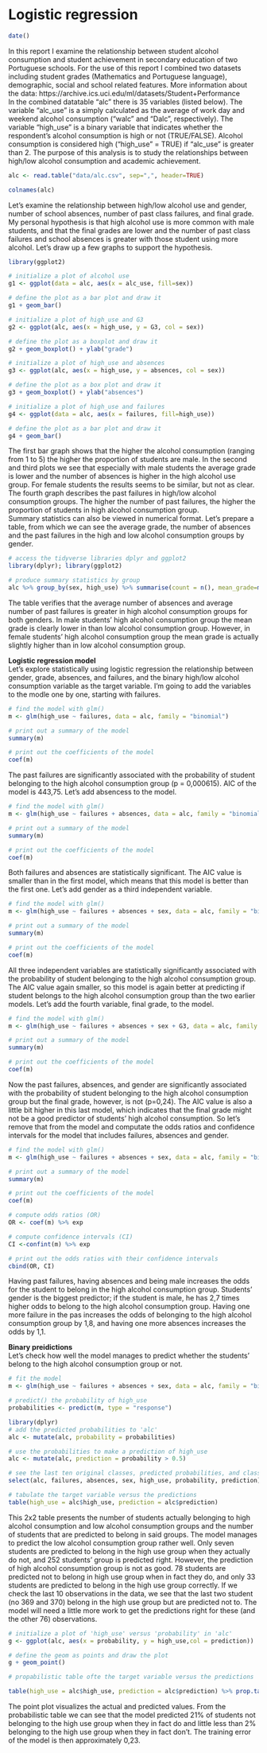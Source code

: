 # Logistic regression

```r
date()
```
In this report I examine the relationship between student alcohol consumption and student achievement in secondary education of two Portuguese schools. For the use of this report I combined two datasets including student grades (Mathematics and Portuguese language), demographic, social and school related features. More information about the data: https://archive.ics.uci.edu/ml/datasets/Student+Performance  
In the combined datatable "alc" there is 35 variables (listed below). The variable "alc_use" is a simply calculated as the average of work day and weekend alcohol consumption ("walc" and "Dalc", respectively). The variable "high_use" is a binary variable that indicates whether the respondent's alcohol consumption is high or not (TRUE/FALSE). Alcohol consumption is considered high ("high_use" = TRUE) if "alc_use" is greater than 2. The purpose of this analysis is to study the relationships between high/low alcohol consumption and academic achievement.

```r

alc <- read.table("data/alc.csv", sep=",", header=TRUE)

colnames(alc)


```
Let's examine the relationship between high/low alcohol use and gender, number of school absences, number of past class failures, and final grade. My personal hypothesis is that high alcohol use is more common with male students, and that the final grades are lower and the number of past class failures and school absences is greater with those student using more alcohol. Let's draw up a few graphs to support the hypothesis.

```r
library(ggplot2)

# initialize a plot of alcohol use
g1 <- ggplot(data = alc, aes(x = alc_use, fill=sex))

# define the plot as a bar plot and draw it
g1 + geom_bar()

# initialize a plot of high_use and G3
g2 <- ggplot(alc, aes(x = high_use, y = G3, col = sex))

# define the plot as a boxplot and draw it
g2 + geom_boxplot() + ylab("grade")

# initialize a plot of high_use and absences
g3 <- ggplot(alc, aes(x = high_use, y = absences, col = sex))

# define the plot as a box plot and draw it
g3 + geom_boxplot() + ylab("absences")

# initialize a plot of high_use and failures
g4 <- ggplot(data = alc, aes(x = failures, fill=high_use))

# define the plot as a bar plot and draw it
g4 + geom_bar()

```
The first bar graph shows that the higher the alcohol consumption (ranging from 1 to 5) the higher the proportion of students are male. In the second and third plots we see that especially with male students the average grade is lower and the number of absences is higher in the high alcohol use group. For female students the results seems to be similar, but not as clear. The fourth graph describes the past failures in high/low alcohol consumption groups. The higher the number of past failures, the higher the proportion of students in high alcohol consumption group.  
Summary statistics can also be viewed in numerical format. Let's prepare a table, from which we can see the average grade, the number of absences and the past failures in the high and low alcohol consumption groups by gender.


```r

# access the tidyverse libraries dplyr and ggplot2
library(dplyr); library(ggplot2)

# produce summary statistics by group
alc %>% group_by(sex, high_use) %>% summarise(count = n(), mean_grade=mean(G3), mean_absences=mean(absences), mean_failures=mean(failures))

```

The table verifies that the average number of absences and average number of past failures is greater in high alcohol consumption groups for both genders. In male students' high alcohol consumption group the mean grade is clearly lower in than low alcohol consumption group. However, in female students' high alcohol consumption group the mean grade is actually slightly higher than in low alcohol consumption group.  

**Logistic regression model**  
Let's explore statistically using logistic regression the relationship between gender, grade, absences, and failures, and the binary high/low alcohol consumption variable as the target variable. I'm going to add the variables to the modle one by one, starting with failures.


```r

# find the model with glm()
m <- glm(high_use ~ failures, data = alc, family = "binomial")

# print out a summary of the model
summary(m)

# print out the coefficients of the model
coef(m)


``` 
The past failures are significantly associated with the probability of student belonging to the high alcohol consumption group (p = 0,000615). AIC of the model is 443,75. Let's add absencess to the model.

```r

# find the model with glm()
m <- glm(high_use ~ failures + absences, data = alc, family = "binomial")

# print out a summary of the model
summary(m)

# print out the coefficients of the model
coef(m)


```
Both failures and absences are statistically significant. The AIC value is smaller than in the first model, which means that this model is better than the first one. Let's add gender as a third independent variable.

```r

# find the model with glm()
m <- glm(high_use ~ failures + absences + sex, data = alc, family = "binomial")

# print out a summary of the model
summary(m)

# print out the coefficients of the model
coef(m)


```
All three independent variables are statistically significantly associated with the probability of student belonging to the high alcohol consumption group. The AIC value again smaller, so this model is again better at predicting if student belongs to the high alcohol consumption group than the two earlier models. Let's add the fourth variable, final grade, to the model. 


```r

# find the model with glm()
m <- glm(high_use ~ failures + absences + sex + G3, data = alc, family = "binomial")

# print out a summary of the model
summary(m)

# print out the coefficients of the model
coef(m)


``` 
Now the past failures, absences, and gender are significantly associated with the probability of student belonging to the high alcohol consumption group but the final grade, however, is not (p=0,24). The AIC value is also a little bit higher in this last model, which indicates that the final grade might not be a good predictor of students' high alcohol consumption. So let's remove that from the model and computate the odds ratios and confidence intervals for the model that includes failures, absences and gender.

```r

# find the model with glm()
m <- glm(high_use ~ failures + absences + sex, data = alc, family = "binomial")

# print out a summary of the model
summary(m)

# print out the coefficients of the model
coef(m)

# compute odds ratios (OR)
OR <- coef(m) %>% exp

# compute confidence intervals (CI)
CI <-confint(m) %>% exp

# print out the odds ratios with their confidence intervals
cbind(OR, CI)

``` 
Having past failures, having absences and being male increases the odds for the student to belong in the high alcohol consumption group. Students' gender is the biggest predictor; if the student is male, he has 2,7 times higher odds to belong to the high alcohol consumption group. Having one more failure in the pas increases the odds of belonging to the high alcohol consumption group by 1,8, and having one more absences increases the odds by 1,1.  

**Binary preidictions**  
Let's check how well the model manages to predict whether the students' belong to the high alcohol consumption group or not.

```r

# fit the model
m <- glm(high_use ~ failures + absences + sex, data = alc, family = "binomial")

# predict() the probability of high_use
probabilities <- predict(m, type = "response")

library(dplyr)
# add the predicted probabilities to 'alc'
alc <- mutate(alc, probability = probabilities)

# use the probabilities to make a prediction of high_use
alc <- mutate(alc, prediction = probability > 0.5)

# see the last ten original classes, predicted probabilities, and class predictions
select(alc, failures, absences, sex, high_use, probability, prediction) %>% tail(10)

# tabulate the target variable versus the predictions
table(high_use = alc$high_use, prediction = alc$prediction)


```
This 2x2 table presents the number of students actually belonging to high alcohol consumption and low alcohol consumption groups and the number of students that are predicted to belong in said groups. The model manages to predict the low alcohol consumption group rather well. Only seven students are predicted to belong in the high use group when they actually do not, and 252 students' group is predicted right. However, the prediction of high alcohol consumption group is not as good. 78 students are predicted not to belong in high use group when in fact they do, and only 33 students are predicted to belong in the high use group correctly. If we check the last 10 observations in the data, we see that the last two student (no 369 and 370) belong in the high use group but are predicted not to. The model will need a little more work to get the predictions right for these (and the other 76) observations.

```r

# initialize a plot of 'high_use' versus 'probability' in 'alc'
g <- ggplot(alc, aes(x = probability, y = high_use,col = prediction))

# define the geom as points and draw the plot
g + geom_point()

# propabilistic table ofte the target variable versus the predictions

table(high_use = alc$high_use, prediction = alc$prediction) %>% prop.table() %>% addmargins()


```
The point plot visualizes the actual and predicted values. From the probabilistic table we can see that the model predicted 21% of students not belonging to the high use group when they in fact do and little less than 2% belonging to the high use group when they in fact don't. The training error of the model is then approximately 0,23.
